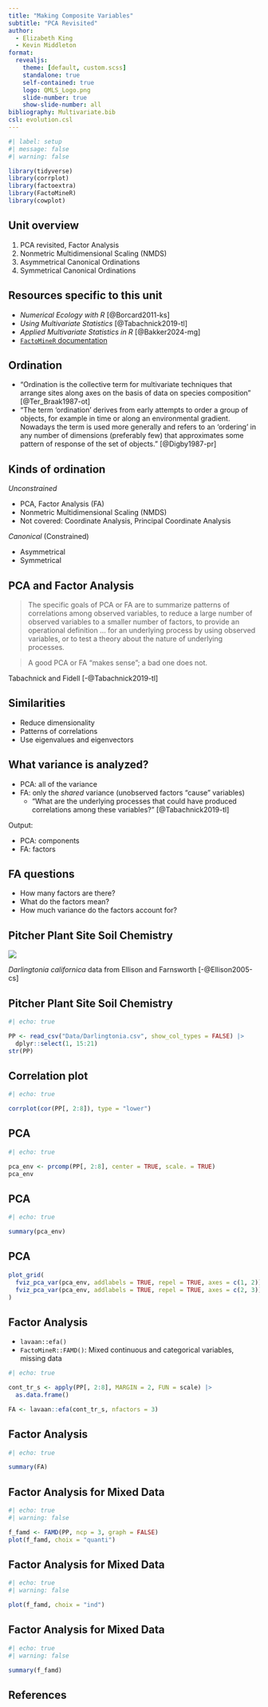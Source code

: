```yaml
---
title: "Making Composite Variables"
subtitle: "PCA Revisited"
author:
  - Elizabeth King
  - Kevin Middleton
format:
  revealjs:
    theme: [default, custom.scss]
    standalone: true
    self-contained: true
    logo: QMLS_Logo.png
    slide-number: true
    show-slide-number: all
bibliography: Multivariate.bib
csl: evolution.csl
---
```


```r
#| label: setup
#| message: false
#| warning: false

library(tidyverse)
library(corrplot)
library(factoextra)
library(FactoMineR)
library(cowplot)
```


## Unit overview

1. PCA revisited, Factor Analysis
2. Nonmetric Multidimensional Scaling (NMDS)
3. Asymmetrical Canonical Ordinations
4. Symmetrical Canonical Ordinations


## Resources specific to this unit

- *Numerical Ecology with R* [@Borcard2011-ks]
- *Using Multivariate Statistics* [@Tabachnick2019-tl]
- *Applied Multivariate Statistics in R* [@Bakker2024-mg]
- [`FactoMineR` documentation](http://factominer.free.fr/index.html)


## Ordination

- "Ordination is the collective term for multivariate techniques that arrange sites along axes on the basis of data on species composition" [@Ter_Braak1987-ot]
- "The term 'ordination' derives from early attempts to order a group of objects, for example in time or along an environmental gradient. Nowadays the term is used more generally and refers to an 'ordering' in any number of dimensions (preferably few) that approximates some pattern of response of the set of objects." [@Digby1987-pr]


## Kinds of ordination

*Unconstrained*

- PCA, Factor Analysis (FA)
- Nonmetric Multidimensional Scaling (NMDS)
- Not covered: Coordinate Analysis, Principal Coordinate Analysis

*Canonical* (Constrained)

- Asymmetrical
- Symmetrical


## PCA and Factor Analysis

> The specific goals of PCA or FA are to summarize patterns of correlations among observed variables, to reduce a large number of observed variables to a smaller number of factors, to provide an operational definition ... for an underlying process by using observed variables, or to test a theory about the nature of underlying processes.

> A good PCA or FA "makes sense"; a bad one does not.

<div class="ref">
Tabachnick and Fidell [-@Tabachnick2019-tl]
</div>


## Similarities

- Reduce dimensionality
- Patterns of correlations
- Use eigenvalues and eigenvectors


## What variance is analyzed?

- PCA: all of the variance
- FA: only the *shared* variance (unobserved factors "cause" variables)
    - "What are the underlying processes that could have produced correlations among these variables?" [@Tabachnick2019-tl]

Output:

- PCA: components
- FA: factors


## FA questions

- How many factors are there?
- What do the factors mean?
- How much variance do the factors account for?


## Pitcher Plant Site Soil Chemistry

![](./Images/Darlingtonia.png){fig-align="center"}

*Darlingtonia californica* data from Ellison and Farnsworth [-@Ellison2005-cs]


## Pitcher Plant Site Soil Chemistry

```r
#| echo: true

PP <- read_csv("Data/Darlingtonia.csv", show_col_types = FALSE) |> 
  dplyr::select(1, 15:21)
str(PP)
```


## Correlation plot

```r
#| echo: true

corrplot(cor(PP[, 2:8]), type = "lower")
```


## PCA

```r
#| echo: true

pca_env <- prcomp(PP[, 2:8], center = TRUE, scale. = TRUE)
pca_env
```

## PCA

```r
#| echo: true

summary(pca_env)
```


## PCA

```r
plot_grid(
  fviz_pca_var(pca_env, addlabels = TRUE, repel = TRUE, axes = c(1, 2)),
  fviz_pca_var(pca_env, addlabels = TRUE, repel = TRUE, axes = c(2, 3))
)
```


## Factor Analysis

- `lavaan::efa()`
- `FactoMineR::FAMD()`: Mixed continuous and categorical variables, missing data

```r
#| echo: true

cont_tr_s <- apply(PP[, 2:8], MARGIN = 2, FUN = scale) |> 
  as.data.frame()

FA <- lavaan::efa(cont_tr_s, nfactors = 3)
```


## Factor Analysis

```r
#| echo: true

summary(FA)
```


## Factor Analysis for Mixed Data

```r
#| echo: true
#| warning: false

f_famd <- FAMD(PP, ncp = 3, graph = FALSE)
plot(f_famd, choix = "quanti")
```


## Factor Analysis for Mixed Data

```r
#| echo: true
#| warning: false

plot(f_famd, choix = "ind")
```


## Factor Analysis for Mixed Data

```r
#| echo: true
#| warning: false

summary(f_famd)
```


## References

::: {#refs}
:::

